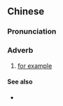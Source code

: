 {{also|譬如说}}
==Chinese==
{{zh-forms|s=譬如说|type=21}}

===Pronunciation===
{{zh-pron
|m=pìrúshuō
|cat=adv
}}

===Adverb===
{{zh-adv}}

# [[for example]]

====See also====
* {{zh-l|比如說}}